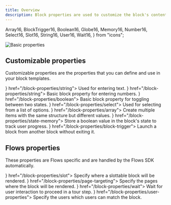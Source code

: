 ```yaml
---
title: Overview
description: Block properties are used to customize the block's content, appearance, and behavior.
---
```


  Array16,
  BlockTrigger16,
  Boolean16,
  Globe16,
  Memory16,
  Number16,
  Select16,
  Slot16,
  String16,
  User16,
  Wait16,
} from "icons";

![Basic properties](/block-properties/basic-properties.png)

## Customizable properties

Customizable properties are the properties that you can define and use in your block templates.

<Cards>
  <Card title="String" icon={<String16 />} href="/block-properties/string">
    Used for entering text.
  </Card>
  <Card title="Number" icon={<Number16 />} href="/block-properties/string">
    Basic block property for entering numbers.
  </Card>
  <Card title="Boolean" icon={<Boolean16 />} href="/block-properties/boolean">
    Basic block property for toggling between two states.
  </Card>
  <Card title="Select" icon={<Select16 />} href="/block-properties/select">
    Used for selecting from a list of options.
  </Card>
  <Card title="Array" icon={<Array16 />} href="/block-properties/array">
    Create multiple items with the same structure but different values.
  </Card>
  <Card title="State memory" icon={<Memory16 />} href="/block-properties/state-memory">
    Store a boolean value in the block's state to track user progress.
  </Card>
  <Card title="Block trigger" icon={<BlockTrigger16 />} href="/block-properties/block-trigger">
    Launch a block from another block without exiting it.
  </Card>
</Cards>

## Flows properties

These properties are Flows specific and are handled by the Flows SDK automatically.

<Cards>
  <Card title="Slot" icon={<Slot16 />} href="/block-properties/slot">
    Specify where a slottable block will be rendered.
  </Card>
  <Card title="Page targeting" icon={<Globe16 />} href="/block-properties/page-targeting">
    Specify the pages where the block will be rendered.
  </Card>
  <Card title="Wait" icon={<Wait16 />} href="/block-properties/wait">
   Wait for user interaction to proceed in a tour step.
  </Card>
  <Card title="User properties" icon={<User16 />} href="/block-properties/user-properties">
    Specify the users which users can match the block.
  </Card>

</Cards>

